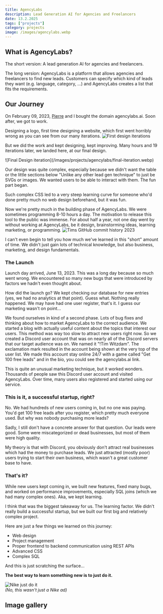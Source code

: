 ```yaml
---
title: AgencyLabs
description: Lead Generation AI for Agencies and Freelancers
date: 13.2.2025
tags: ["projects"]
category: projects
image: /images/agencylabs.webp
---
```


## What is AgencyLabs?
The short version:
A lead generation AI for agencies and freelancers.

The long version:
AgencyLabs is a platform that allows agencies and freelancers to find new leads. Customers can specify which kind of leads they want (e.g. language, category, ...) and AgencyLabs creates a list that fits the requirements.

## Our Journey
On February 09, 2023, [Pierre](https://merckel.dev/) and I bought the domain agencylabs.ai. Soon after, we got to work.

Designing a logo, first time designing a website, which first went horribly wrong as you can see from our many iterations.
![First design iterations](/images/projects/agencylabs/design-iterations-1.webp)

But we did the work and kept designing, kept improving. Many hours and 19 iterations later, we landed here, at our final design.
<div style="max-height: 500px;overflow-y: scroll">
![Final Design iteration](/images/projects/agencylabs/final-iteration.webp)
</div>

Our design was quite complex, especially because we didn't want the table or the little sections below "Unlike any other lead gen technique" to just be SVGs or images. We wanted users to be able to interact with them. The fun part began.

Such complex CSS led to a very steep learning curve for someone who'd done pretty much no web design beforehand, but it was fun.

Now we're pretty much in the building phase of AgencyLabs. We were sometimes programming 8-10 hours a day. The motivation to release this tool to the public was immense. For about half a year, not one day went by without working at AgencyLabs, be it design, brainstorming ideas, learning marketing, or programming.
![Tims GitHub commit history 2023](/images/projects/agencylabs/commit-history.webp)

I can't even begin to tell you how much we've learned in this "short" amount of time. We didn't just gain lots of technical knowledge, but also business, marketing, and design fundamentals.

### The Launch
Launch day arrived, June 13, 2023. This was a long day because so much went wrong. We encountered so many new bugs that were introduced by factors we hadn't even thought about.

How did the launch go? We kept checking our database for new entries (yes, we had no analytics at that point).
Guess what. Nothing really happened. We may have had one user register, that's it. I guess our marketing wasn't on point...

We found ourselves in kind of a second phase. Lots of bug fixes and thinking about how to market AgencyLabs to the correct audience.
We started a blog with actually useful content about the topics that interest our users.
This method was way too slow to attract new users right now.
So we created a Discord user account that was on nearly all of the Discord servers that our target audience was on. We named it "!Tim Witzdam". The exclamation mark resulted in the account being shown at the very top of the user list. We made this account stay online 24/7 with a game called "Get 100 free leads" and in the bio, you could see the agencylabs.ai link.

This is quite an unusual marketing technique, but it worked wonders. Thousands of people saw this Discord user account and visited AgencyLabs. Over time, many users also registered and started using our service.

### This is it, a successful startup, right?
No. We had hundreds of new users coming in, but no one was paying. You'd get 100 free leads after you register, which pretty much everyone used. But why was nobody purchasing more leads?

Sadly, I still don't have a concrete answer for that question. Our leads were good. Some were miscategorized or dead businesses, but most of them were high quality.

My theory is that with Discord, you obviously don't attract real businesses which had the money to purchase leads. We just attracted (mostly poor) users trying to start their own business, which wasn't a great customer base to have.

### That's it?
While new users kept coming in, we built new features, fixed many bugs, and worked on performance improvements, especially SQL joins (which we had many complex ones). Aka, we kept learning.

I think that was the biggest takeaway for us. The learning factor. We didn't really build a successful startup, but we built our first big and relatively complex project.

Here are just a few things we learned on this journey:
- Web design
- Project management
- Proper frontend to backend communication using REST APIs
- Advanced CSS
- Complex SQL

And this is just scratching the surface...

**The best way to learn something new is to just do it.**

![Nike just do it](/images/projects/agencylabs/just-do-it.webp)\
*(No, this wasn't just a Nike ad)*

## Image gallery
<div class="not-content">
<ImageGallery
  images={[
    {
      src: "/images/projects/agencylabs/image-gallery/homepage.webp",
      alt: "Homepage",
    },
    {
      src: "/images/projects/agencylabs/image-gallery/pricing.webp",
      alt: "Pricing page",
    },
    {
      src: "/images/projects/agencylabs/image-gallery/help-center.webp",
      alt: "Help center",
    },
    {
      src: "/images/projects/agencylabs/image-gallery/sign-up.webp",
      alt: "Sign up",
    },
    {
      src: "/images/projects/agencylabs/image-gallery/login.webp",
      alt: "Login",
    },
    {
      src: "/images/projects/agencylabs/image-gallery/dashboard.webp",
      alt: "Dashboard",
    },
    {
      src: "/images/projects/agencylabs/image-gallery/claim-leads.webp",
      alt: "Claim leads",
    },
    {
      src: "/images/projects/agencylabs/image-gallery/lead-manager-overview.webp",
      alt: "Lead manager",
    },
    {
      src: "/images/projects/agencylabs/image-gallery/lead-manager-table.webp",
      alt: "Lead manager table",
    },
    {
      src: "/images/projects/agencylabs/image-gallery/lead-manager-popup.webp",
      alt: "Lead manager popup",
    },
    {
      src: "/images/projects/agencylabs/image-gallery/phone-finder-overview.webp",
      alt: "Phone finder",
    },
    {
      src: "/images/projects/agencylabs/image-gallery/phone-finder-table.webp",
      alt: "Phone finder results",
    },
    {
      src: "/images/projects/agencylabs/image-gallery/mail-finder-overview.webp",
      alt: "Mail finder",
    },
    {
      src: "/images/projects/agencylabs/image-gallery/mail-finder-table.webp",
      alt: "Mail finder results",
    },
    {
      src: "/images/projects/agencylabs/image-gallery/account-settings.webp",
      alt: "Account settings",
    },
  ]} />
</div>
